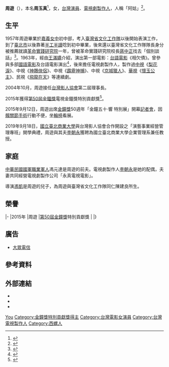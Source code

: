 {{Other uses|周游}}
{{藝人
| 姓名 = 周遊
| 本名 = 周玉真
| 類型 = 女藝人
| 圖片 = Chou Yo at Golden Bell Awards 50th Anniversary Exhibition 20150912.jpg
| 圖片尺寸 = 
| 圖片簡介 = 
| 羅馬拼音 = Chou Yu
| 英文名 = 
| 綽號 = 阿姑
| 國籍 = {{EOJ}}（1937年至1945年）<br />{{ROC}}（1945年至今）
| 籍貫 = [[臺灣省|臺灣]][[嘉義縣|嘉義]]
| 出生日期 = {{bda|1937|8|24}}
| 出生地點 = {{TWN-JPN}}[[臺南州|臺南州]][[虎尾郡|虎尾郡]][[西螺街|西螺街]]</small>
| 職業 = [[演員|演員]]、[[製作人|製作人]]
| 語言 = [[國語|國語]]、[[台語|台語]]
| 教育程度 = [[嘉義女中|嘉義女中]]初中部畢業
| 配偶 = {{plainlist|
*馮元達（？年－？年結婚）
*{{marriage|張育安|1975|1983|r=divorced}}
*[[李朝永|李朝永]]（1979年-）
}}
| 兒女 = 2子，包括[[馮凱_(導演)|馮凱]]
| 出身地 = 
| 出道日期 = 
| 出道作 = 
| 代表作 = 
| 活躍年代 = 
| 唱片公司 = 
| 經紀公司 = 
| 獎項 = 
| goldenbellawards = {{awards|特別貢獻獎|2015年}}
| imdb = 3012082
}}

'''周遊'''（{{bd|1937年|8月24日|catIdx=Zhou周遊}}），本名'''周玉真'''<ref>{{Cite web |url=http://women.nmth.gov.tw/information_94_39939.html |title=演藝圈的大姐大─臺灣阿姑周遊（1937－） |work=臺灣女人|accessdate=2017-01-06 |archive-date=2020-08-03 |archive-url=https://web.archive.org/web/20200803100001/https://women.nmth.gov.tw/information_94_39939.html |dead-url=yes }}</ref>，女，[[台灣|台灣]][[演員|演員]]、[[電視劇|電視劇]][[製作人|製作人]]，人稱「阿姑」<ref>{{Cite web |url=https://taiwancinema.bamid.gov.tw/Infofeatures/InfofeaturesContent/?ContentUrl=53837 |work=台灣電影網|title=台灣人的阿姑-周遊 |access-date=2017-01-06 |archive-url=https://web.archive.org/web/20170731110525/http://www.taiwancinema.com/ct_53837_259 |archive-date=2017-07-31 |dead-url=yes }}</ref>。

== 生平 ==
1957年周遊畢業於[[嘉義女中|嘉義女中]]初中部，考入[[臺灣省文化工作隊|臺灣省文化工作隊]]以後開始表演工作，到了[[臺北市|臺北市]]以後靠著[[半工半讀|半工半讀]]唸到初中畢業，後來還以臺灣省文化工作隊隊長身分被推薦就讀[[革命實踐研究院|革命實踐研究院]]一年，曾被革命實踐研究院校長[[蔣中正|蔣中正]]找去「個別談話」<ref>{{cite web|author=林淑娟|url=https://www.chinatimes.com/newspapers/20190919000758-260112|title=周遊自曝祕史 曾被蔣中正約談|publisher=中國時報|date=2019-09-19|accessdate=2022-03-18|archive-date=2022-03-21|archive-url=https://web.archive.org/web/20220321141940/https://www.chinatimes.com/newspapers/20190919000758-260112|dead-url=no}}</ref>。1963年，經由[[王滿嬌|王滿嬌]]介紹，演出第一部電影：[[台語電影|台語電影]]《相欠債》。曾參與多部[[國語電影|國語電影]]及台語電影演出<ref>{{Cite web |url=http://www.ctfa.org.tw/filmmaker/content.php?id=786 |title=周遊 　Chou Yo |accessdate=2017-01-06 |archive-date=2020-08-10 |archive-url=https://web.archive.org/web/20200810120756/http://www.ctfa.org.tw/filmmaker/content.php?id=786 |dead-url=no }}</ref>，後來擔任電視劇製作人，製作過[[中視|中視]]《[[梨花淚|梨花淚]]》、中視《[[神鵰俠侶_(1984年電視劇)|神鵰俠侶]]》、中視《[[霹靂神捕|霹靂神捕]]》、中視《[[京城獵人|京城獵人]]》、[[華視|華視]]《[[懷玉公主|懷玉公主]]》、民視《[[飛龍在天_(電視劇)|飛龍在天]]》等連續劇。

2004年10月，周遊接任[[台灣影人協會|台灣影人協會]]第二屆理事長。

2015年獲得[[第50屆金鐘獎|第50屆金鐘獎]]電視金鐘獎特別貢獻獎<ref>{{Cite web |url=http://star.ettoday.net/news/570851 |title=金鐘獎／周遊領獎台上忘謝詞…老公「甜蜜握手」小聲提詞 |work=ETtoday新聞雲|date=2015-09-26|accessdate=2017-01-06 |archive-date=2020-08-07 |archive-url=https://web.archive.org/web/20200807094807/https://star.ettoday.net/news/570851 |dead-url=no }}</ref>。

2015年9月12日，周遊出席[[金鐘獎|金鐘獎]]50週年「金鐘五十·響 特別展」開幕[[記者會|記者會]]，因[[髖關節|髖關節]][[手術|手術]]行動不便，坐[[輪椅|輪椅]]看展。

2019年9月18日，[[國立臺北商業大學|國立臺北商業大學]]與台灣影人協會合作開設之「演藝事業經營管理專班」開學典禮，周遊與其夫[[李朝永|李朝永]]獲聘為國立臺北商業大學企業管理系兼任教授。

== 家庭 ==
[[中華民國國軍|中華民國國軍]][[職業軍人|職業軍人]]馮元達是周遊的前夫。電視劇製作人[[李朝永|李朝永]]是她的配偶，夫妻共同經營電視劇製作公司「永真電視電影」。

導演[[馮凱_(導演)|馮凱]]是周遊的兒子，為周遊與臺灣省文化工作隊同仁陳建良所生。

== 榮譽 ==
{{awards table}}
|-
|2015年
|周遊
|[[第50屆金鐘獎|第50屆金鐘獎]]特別貢獻獎
|{{won}}
|}

== 廣告 ==
*[[大眾電信|大眾電信]]

== 參考資料 ==
{{reflist}}

== 外部連結 ==
* {{hkmdb name|32631|周遊}}
* {{Douban people|1327877|周遊}}
* {{imdb|3012082}}

{{金鐘獎特別貢獻獎}}

{{Authority control}}
{{DEFAULTSORT:Zhou}}
[[Category:周姓|You]]
[[Category:金鐘獎特別貢獻獎得主|Category:金鐘獎特別貢獻獎得主]]
[[Category:台灣電影女演員|Category:台灣電影女演員]]
[[Category:台灣電視製作人|Category:台灣電視製作人]]
[[Category:西螺人|Category:西螺人]]